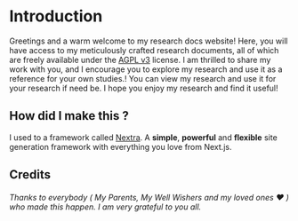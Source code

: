 # Introduction

Greetings and a warm welcome to my research docs website! Here, you will have access to my meticulously crafted research documents,
all of which are freely available under the [AGPL v3](https://www.gnu.org/licenses/agpl-3.0.en.html) license. I am thrilled to share my work with you,
and I encourage you to explore my research and use it as a reference for your own studies.! You can view my research and use it for your research if need be. 
I hope you enjoy my research and find it useful!

## How did I make this ?

I used to a framework called [Nextra](https://nextra.site). A **simple**, **powerful** and **flexible** site generation framework with everything you love from Next.js.


## Credits

<h6> Thanks to everybody ( My Parents, My Well Wishers and my loved ones ❤️ ) who made this happen.
I am very grateful to you all. </h6>
